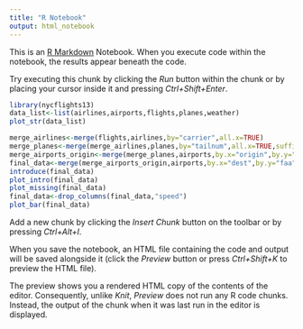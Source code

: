 ```yaml
---
title: "R Notebook"
output: html_notebook
---
```


This is an [R Markdown](http://rmarkdown.rstudio.com) Notebook. When you execute code within the notebook, the results appear beneath the code. 

Try executing this chunk by clicking the *Run* button within the chunk or by placing your cursor inside it and pressing *Ctrl+Shift+Enter*. 

```r
library(nycflights13)
data_list<-list(airlines,airports,flights,planes,weather)
plot_str(data_list)
```
```r
merge_airlines<-merge(flights,airlines,by="carrier",all.x=TRUE)
merge_planes<-merge(merge_airlines,planes,by="tailnum",all.x=TRUE,suffixes=c("_flights","_planes"))
merge_airports_origin<-merge(merge_planes,airports,by.x="origin",by.y="faa",all.x=TRUE,Suffixes=c("_carrier","_origin"))
final_data<-merge(merge_airports_origin,airports,by.x="dest",by.y="faa",all.x=TRUE,suffixes=c("_origin","_dest"))
introduce(final_data)
plot_intro(final_data)
plot_missing(final_data)
final_data<-drop_columns(final_data,"speed")
plot_bar(final_data)
```


Add a new chunk by clicking the *Insert Chunk* button on the toolbar or by pressing *Ctrl+Alt+I*.

When you save the notebook, an HTML file containing the code and output will be saved alongside it (click the *Preview* button or press *Ctrl+Shift+K* to preview the HTML file).

The preview shows you a rendered HTML copy of the contents of the editor. Consequently, unlike *Knit*, *Preview* does not run any R code chunks. Instead, the output of the chunk when it was last run in the editor is displayed.
